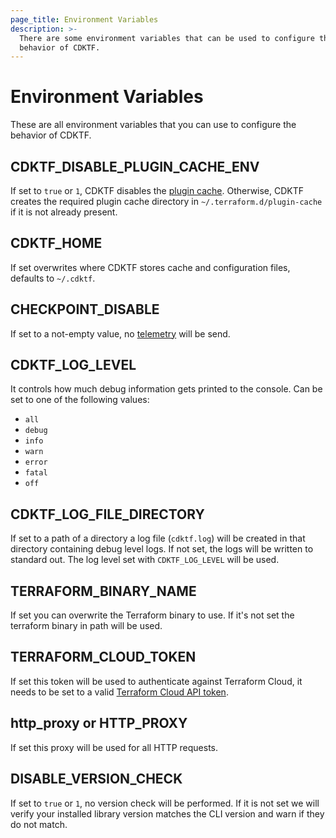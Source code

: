 ```yaml
---
page_title: Environment Variables
description: >-
  There are some environment variables that can be used to configure the
  behavior of CDKTF.
---
```


# Environment Variables

These are all environment variables that you can use to configure the behavior of CDKTF.

## CDKTF_DISABLE_PLUGIN_CACHE_ENV

If set to `true` or `1`, CDKTF disables the [plugin cache](/cli/config/config-file#provider-plugin-cache). Otherwise, CDKTF creates the required plugin cache directory in `~/.terraform.d/plugin-cache` if it is not already present.

## CDKTF_HOME

If set overwrites where CDKTF stores cache and configuration files, defaults to `~/.cdktf`.

## CHECKPOINT_DISABLE

If set to a not-empty value, no [telemetry](/cdktf/telemetry) will be send.

## CDKTF_LOG_LEVEL

It controls how much debug information gets printed to the console.
Can be set to one of the following values:

- `all`
- `debug`
- `info`
- `warn`
- `error`
- `fatal`
- `off`

## CDKTF_LOG_FILE_DIRECTORY

If set to a path of a directory a log file (`cdktf.log`) will be created in that directory containing debug level logs. If not set, the logs will be written to standard out. The log level set with `CDKTF_LOG_LEVEL` will be used.

## TERRAFORM_BINARY_NAME

If set you can overwrite the Terraform binary to use. If it's not set the terraform binary in path will be used.

## TERRAFORM_CLOUD_TOKEN

If set this token will be used to authenticate against Terraform Cloud, it needs to be set to a valid [Terraform Cloud API token](/cloud-docs/users-teams-organizations/api-tokens).

## http_proxy or HTTP_PROXY

If set this proxy will be used for all HTTP requests.

## DISABLE_VERSION_CHECK

If set to `true` or `1`, no version check will be performed. If it is not set we will verify your installed library version matches the CLI version and warn if they do not match.
